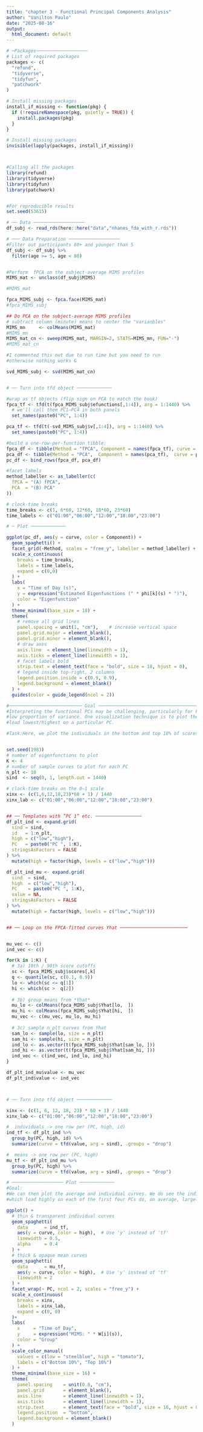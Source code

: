 ```yaml
---
title: "chapter 3 - Functional Principal Components Analysis"
author: "Vanilton Paulo"
date: "2025-08-16"
output:
  html_document: default
---
```


```r
# ─Packages───────────────────
# List of required packages
packages <- c(
  "refund",
  "tidyverse",
  "tidyfun",
  "patchwork"
)

# Install missing packages
install_if_missing <- function(pkg) {
  if (!requireNamespace(pkg, quietly = TRUE)) {
    install.packages(pkg)
  }
}

# Install missing packages
invisible(lapply(packages, install_if_missing))



#Calling all the packages 
library(refund)      
library(tidyverse)   
library(tidyfun)
library(patchwork)


#For reproducible results
set.seed(53615)
```


```r
# ── Data ───────────────────
df_subj <- read_rds(here::here("data","nhanes_fda_with_r.rds"))
```


```r
# ─── Data Preparation ───────────────────
#Filter out participants 80+ and younger than 5
df_subj <- df_subj %>% 
  filter(age >= 5, age < 80)


#Perform  fPCA on the subject-average MIMS profiles
MIMS_mat <- unclass(df_subj$MIMS)

#MIMS_mat

fpca_MIMS_subj <- fpca.face(MIMS_mat)
#fpca_MIMS_subj

## Do PCA on the subject-average MIMS profiles
# subtract column (minute) means to center the "varianbles"
MIMS_mn     <- colMeans(MIMS_mat)
#MIMS_mn
MIMS_mat_cn <- sweep(MIMS_mat, MARGIN=2, STATS=MIMS_mn, FUN="-")
#MIMS_mat_cn

#I commented this out due to run time but you need to run
#otherwise nothing works G

svd_MIMS_subj <- svd(MIMS_mat_cn)


# ── Turn into tfd object ─────────────

#wrap as tf objects (flip sign on PCA to match the book)
fpca_tf <- tfd(t(fpca_MIMS_subj$efunctions[,1:4]), arg = 1:1440) %>%
  # we'll call them PC1–PC4 in both panels
  set_names(paste0("PC", 1:4))    

pca_tf <- tfd(t(-svd_MIMS_subj$v[,1:4]), arg = 1:1440) %>%
  set_names(paste0("PC", 1:4))

#build a one‐row‐per‐function tibble:
fpca_df <- tibble(Method = "fPCA", Component = names(fpca_tf), curve = fpca_tf)
pca_df <- tibble(Method = "PCA",  Component = names(pca_tf),  curve = pca_tf)
pc_df <- bind_rows(fpca_df, pca_df)

#facet labels
method_labeller <- as_labeller(c(
  fPCA = "(A) fPCA",
  PCA  = "(B) PCA"
))

# clock‐time breaks
time_breaks <- c(1, 6*60, 12*60, 18*60, 23*60)
time_labels <- c("01:00","06:00","12:00","18:00","23:00")

# ─ Plot ─────────────

ggplot(pc_df, aes(y = curve, color = Component)) +
  geom_spaghetti() +
  facet_grid(~Method, scales = "free_y", labeller = method_labeller) +
  scale_x_continuous(
    breaks = time_breaks,
    labels = time_labels,
    expand = c(0,0)
  ) +
  labs(
    x = "Time of Day (s)",
    y = expression("Estimated Eigenfunctions (" * phi[k](s) * ")"),
    color = "Eigenfunction"
  ) +
  theme_minimal(base_size = 18) +
  theme(
    # remove all grid lines
    panel.spacing = unit(1, "cm"),    # increase vertical space
    panel.grid.major = element_blank(),
    panel.grid.minor = element_blank(),
    # draw axes
    axis.line  = element_line(linewidth = 1),
    axis.ticks = element_line(linewidth = 1),
    # facet labels bold
    strip.text = element_text(face = "bold", size = 18, hjust = 0),
    # legend inside top‐right, 2 columns
    legend.position.inside = c(0.9, 0.9),
    legend.background = element_blank()
  ) +
  guides(color = guide_legend(ncol = 2))
```



```r
#─────────────────────────── Goal ──────────────────────────────────────────────────────
#Interpreting the functional PCs may be challenging, particularly for PCs which explain a relatively 
#low proportion of variance. One visualization technique is to plot the distribution of curves which 
#load lowest/highest on a particular PC. 

#Task:Here, we plot the individuals in the bottom and top 10% of scores for the first four PCs. 


set.seed(1983)
# number of eigenfunctions to plot
K <- 4
# number of sample curves to plot for each PC
n_plt <- 10
sind  <- seq(0, 1, length.out = 1440)

# clock‐time breaks on the 0–1 scale
xinx <- (c(1,6,12,18,23)*60 + 1) / 1440
xinx_lab <- c("01:00","06:00","12:00","18:00","23:00")


## ── Templates with “PC 1” etc. ─────────────────
df_plt_ind <- expand.grid(
  sind = sind,
  id   = 1:n_plt,
  high = c("low","high"),
  PC   = paste0("PC ", 1:K),
  stringsAsFactors = FALSE
) %>% 
  mutate(high = factor(high, levels = c("low","high")))

df_plt_ind_mu <- expand.grid(
  sind  = sind,
  high  = c("low","high"),
  PC    = paste0("PC ", 1:K),
  value = NA,
  stringsAsFactors = FALSE
) %>% 
  mutate(high = factor(high, levels = c("low","high")))


## ── Loop on the FPCA‐fitted curves Yhat ─────────────────────────


mu_vec <- c()
ind_vec <- c()

for(k in 1:K) {
  # 3a) 10th / 90th score cutoffs
  sc <- fpca_MIMS_subj$scores[,k]
  q <- quantile(sc, c(0.1, 0.9))
  lo <- which(sc <= q[1])
  hi <- which(sc >  q[2])
  
  # 3b) group means from *Yhat*
  mu_lo <- colMeans(fpca_MIMS_subj$Yhat[lo,  ])
  mu_hi <- colMeans(fpca_MIMS_subj$Yhat[hi,  ])
  mu_vec <- c(mu_vec, mu_lo, mu_hi)
  
  # 3c) sample n_plt curves from Yhat
  sam_lo <- sample(lo, size = n_plt)
  sam_hi <- sample(hi, size = n_plt)
  ind_lo <- as.vector(t(fpca_MIMS_subj$Yhat[sam_lo, ]))
  ind_hi <- as.vector(t(fpca_MIMS_subj$Yhat[sam_hi, ]))
  ind_vec <- c(ind_vec, ind_lo, ind_hi)
}

df_plt_ind_mu$value <- mu_vec
df_plt_ind$value <- ind_vec



# ── Turn into tfd object ─────────────

xinx <- (c(1, 6, 12, 18, 23) * 60 + 1) / 1440
xinx_lab <- c("01:00","06:00","12:00","18:00","23:00")

#  individuals -> one row per (PC, high, id)
ind_tf <- df_plt_ind %>%
  group_by(PC, high, id) %>%
  summarize(curve = tfd(value, arg = sind), .groups = "drop")

#  means -> one row per (PC, high)
mu_tf <- df_plt_ind_mu %>%
  group_by(PC, high) %>%
  summarize(curve = tfd(value, arg = sind), .groups = "drop")

# ─────────────────── Plot ─────────────
#Goal:
#We can then plot the average and individual curves. We do see the individual curves
#which load highly on each of the first four PCs do, on average, largely reflect the shapes of the PCs, with this visual effect most strong for the first three PCs.

ggplot() +
  # thin & transparent individual curves
  geom_spaghetti(
    data      = ind_tf,
    aes(y = curve, color = high),  # Use 'y' instead of 'tf'
    linewidth = 0.5,
    alpha     = 0.4
  ) +
  # thick & opaque mean curves
  geom_spaghetti(
    data      = mu_tf,
    aes(y = curve, color = high),  # Use 'y' instead of 'tf'
    linewidth = 2
  ) +
  facet_wrap(~ PC, ncol = 2, scales = "free_y") +
  scale_x_continuous(
    breaks = xinx,
    labels = xinx_lab,
    expand = c(0, 0)
  )+
  labs(
    x     = "Time of Day",
    y     = expression("MIMS: " * W[i](s)),
    color = "Group"
  ) +
  scale_color_manual(
    values = c(low = "steelblue", high = "tomato"),
    labels = c("Bottom 10%", "Top 10%")
  ) +
  theme_minimal(base_size = 16) +
  theme(
    panel.spacing    = unit(0.8, "cm"),
    panel.grid       = element_blank(),
    axis.line        = element_line(linewidth = 1),
    axis.ticks       = element_line(linewidth = 1),
    strip.text       = element_text(face = "bold", size = 16, hjust = 0),
    legend.position  = "bottom",
    legend.background = element_blank()
  )

```


